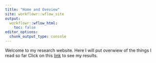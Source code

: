 ```yaml
---
title: "Home and Oveview"
site: workflowr::wflow_site
output:
  workflowr::wflow_html:
    toc: false
editor_options:
  chunk_output_type: console
---
```


Welcome to my research website. Here I will put overwiew of the things I read so far
Click on this [link](first-analysis.html) to see my results.